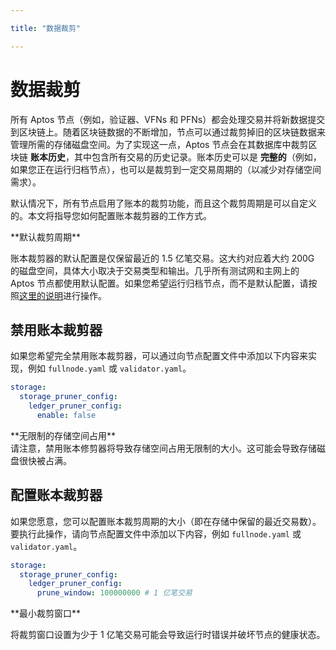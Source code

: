 ```yaml
---

title: "数据裁剪"

---
```



# 数据裁剪

所有 Aptos 节点（例如，验证器、VFNs 和 PFNs）都会处理交易并将新数据提交到区块链上。随着区块链数据的不断增加，节点可以通过裁剪掉旧的区块链数据来管理所需的存储磁盘空间。为了实现这一点，Aptos 节点会在其数据库中裁剪区块链 **账本历史**，其中包含所有交易的历史记录。账本历史可以是 **完整的**（例如，如果您正在运行归档节点），也可以是裁剪到一定交易周期的（以减少对存储空间需求）。

默认情况下，所有节点启用了账本的裁剪功能，而且这个裁剪周期是可以自定义的。本文将指导您如何配置账本裁剪器的工作方式。

<Callout type="warning">
**默认裁剪周期**

账本裁剪器的默认配置是仅保留最近的 1.5 亿笔交易。这大约对应着大约 200G 的磁盘空间，具体大小取决于交易类型和输出。几乎所有测试网和主网上的 Aptos 节点都使用默认配置。如果您希望运行归档节点，而不是默认配置，请按照[这里的说明](state-sync.mdx#archival-pfns)进行操作。
</Callout>

## 禁用账本裁剪器

如果您希望完全禁用账本裁剪器，可以通过向节点配置文件中添加以下内容来实现，例如 `fullnode.yaml` 或 `validator.yaml`。

```yaml filename="fullnode.yaml"
storage:
  storage_pruner_config:
    ledger_pruner_config:
      enable: false
```

<Callout type="warning">
**无限制的存储空间占用**<br />
请注意，禁用账本修剪器将导致存储空间占用无限制的大小。这可能会导致存储磁盘很快被占满。
</Callout>

## 配置账本裁剪器

如果您愿意，您可以配置账本裁剪周期的大小（即在存储中保留的最近交易数）。要执行此操作，请向节点配置文件中添加以下内容，例如 `fullnode.yaml` 或 `validator.yaml`。

```yaml filename="fullnode.yaml"
storage:
  storage_pruner_config:
    ledger_pruner_config:
      prune_window: 100000000 # 1 亿笔交易
```

<Callout type="warning">
**最小裁剪窗口**<br />

将裁剪窗口设置为少于 1 亿笔交易可能会导致运行时错误并破坏节点的健康状态。
</Callout>
